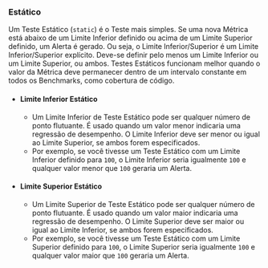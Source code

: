 ### Estático

Um Teste Estático (`static`) é o Teste mais simples. Se uma nova Métrica está abaixo de um Limite Inferior definido ou acima de um Limite Superior definido, um Alerta é gerado. Ou seja, o Limite Inferior/Superior é um Limite Inferior/Superior explícito. Deve-se definir pelo menos um Limite Inferior ou um Limite Superior, ou ambos. Testes Estáticos funcionam melhor quando o valor da Métrica deve permanecer dentro de um intervalo constante em todos os Benchmarks, como cobertura de código.

- #### Limite Inferior Estático
  - Um Limite Inferior de Teste Estático pode ser qualquer número de ponto flutuante. É usado quando um valor menor indicaria uma regressão de desempenho. O Limite Inferior deve ser menor ou igual ao Limite Superior, se ambos forem especificados.
  - Por exemplo, se você tivesse um Teste Estático com um Limite Inferior definido para `100`, o Limite Inferior seria igualmente `100` e qualquer valor menor que `100` geraria um Alerta.
- #### Limite Superior Estático
  - Um Limite Superior de Teste Estático pode ser qualquer número de ponto flutuante. É usado quando um valor maior indicaria uma regressão de desempenho. O Limite Superior deve ser maior ou igual ao Limite Inferior, se ambos forem especificados.
  - Por exemplo, se você tivesse um Teste Estático com um Limite Superior definido para `100`, o Limite Superior seria igualmente `100` e qualquer valor maior que `100` geraria um Alerta.
